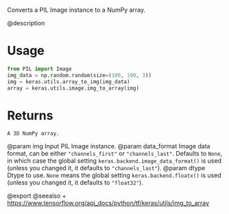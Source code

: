 Converts a PIL Image instance to a NumPy array.

@description

# Usage
```python
from PIL import Image
img_data = np.random.random(size=(100, 100, 3))
img = keras.utils.array_to_img(img_data)
array = keras.utils.image.img_to_array(img)
```

# Returns
    A 3D NumPy array.

@param img Input PIL Image instance.
@param data_format Image data format, can be either `"channels_first"` or
    `"channels_last"`. Defaults to `None`, in which case the global
    setting `keras.backend.image_data_format()` is used (unless you
    changed it, it defaults to `"channels_last"`).
@param dtype Dtype to use. `None` means the global setting
    `keras.backend.floatx()` is used (unless you changed it, it
    defaults to `"float32"`).

@export
@seealso
+ <https://www.tensorflow.org/api_docs/python/tf/keras/utils/img_to_array>
